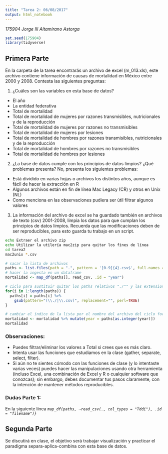 ```yaml
---
title: "Tarea 2: 06/08/2017"
output: html_notebook
---
```

_175904 Jorge III Altamirano Astorga_

```r
set.seed(175904)
library(tidyverse)
```

## Primera Parte

En la carpeta de la tarea encontrarás un archivo de excel (m_013.xls), este archivo contiene información de causas de mortalidad en México entre 2000 y 2008. Contesta las siguientes preguntas:

1. ¿Cuáles son las variables en esta base de datos?
* El año
* La entidad federativa
* Total de mortalidad
* Total de mortalidad de mujeres por razones transmisibles, nutricionales y de la reproducción
* Total de mortalidad de mujeres por razones no transmisibles
* Total de mortalidad de mujeres por lesiones
* Total de mortalidad de hombres por razones transmisibles, nutricionales y de la reproducción
* Total de mortalidad de hombres por razones no transmisibles
* Total de mortalidad de hombres por lesiones

2. ¿La base de datos cumple con los principios de datos limpios? ¿Qué problemas presenta?
No, presenta los siguientes problemas:
* Está dividido en varias hojas o archivos los distintos años, aunque es fácil de hacer la extracción en R
* Algunos archivos están en fin de línea Mac Legacy (CR) y otros en Unix (NL)
* Como menciona en las observaciones pudiera ser útil filtrar algunos valores

3. La información del archivo de excel se ha guardado también en archivos de texto (csv) 2001-2008, limpia los datos para que cumplan los principios de datos limpios. Recuerda que las modificaciones deben de ser reproducibles, para esto guarda tu trabajo en un script.
```bash
echo Extraer el archivo zip
echo Utilizar la utilería mac2zip para quitar los fines de línea
cd tarea2
mac2unix *.csv
```

```r
# sacar la lista de archivos
paths <- list.files(path = ".", pattern = '[0-9]{4}.csv$', full.names = TRUE)
# hacer la ingesta en un dataframe
mortalidad <- map_df(paths[], read_csv, .id = "year")

# ciclo para sustituir quitar los paths relativos "./"" y las extensiones ".csv"
for(i in 1:length(paths)) {
  paths[i] = paths[i] %>% 
    gsub(pattern="(\\./|\\.csv)", replacement="", perl=TRUE)
}

# cambiar el índice de la lista por el nombre del archivo del ciclo for
mortalidad <- mortalidad %>% mutate(year = paths[as.integer(year)])
mortalidad
```

### Observaciones:

* Puedes filtrar/eliminar los valores a Total si crees que es más claro.
* Intenta usar las funciones que estudiamos en la clase (gather, separate, select, filter).
* Si aún no te sientes cómodo con las funciones de clase (y lo intentaste varias veces) puedes hacer las manipulaciones usando otra herramienta (incluso Excel, una combinación de Excel y R o cualquier software que conozcas); sin embargo, debes documentar tus pasos claramente, con la intención de mantener métodos reproducibles.

### Dudas Parte 1:

En la siguiente línea
_`map_df(paths, ~read_csv(., col_types = "Tddi"), .id = "filename")}`_

## Segunda Parte

Se discutirá en clase, el objetivo será trabajar visualización y practicar el paradigma separa-aplica-combina con esta base de datos.

